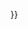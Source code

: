 <includeonly><!--
-->{{OslTemplate:LabProcess/Parameter
   <!-- |related_to={{NAMESPACE}}:{{ROOTPAGENAME}}#{{{id}}} -->
   |process={{FULLPAGENAME}}
   |object={{NAMESPACE}}:{{ROOTPAGENAME}}#{{{id}}}
   |name={{{name|}}} |type=Actual |property={{{actual_quantity|}}}
   |value={{#if:{{{actual_value|}}}|{{{actual_value|}}} {{{actual_unit|}}}|}}
}}<!--
--></includeonly>